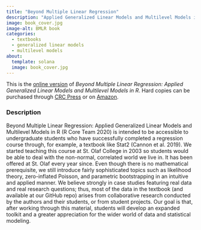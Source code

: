 ```yaml
---
title: "Beyond Multiple Linear Regression"
description: "Applied Generalized Linear Models and Multilevel Models in R"
image: book_cover.jpg
image-alt: BMLR book
categories:
  - textbooks
  - generalized linear models
  - multilevel models
about:
  template: solana
  image: book_cover.jpg
---
```


This is the [online version](https://bookdown.org/roback/bookdown-BeyondMLR/) of *Beyond Multiple Linear Regression: Applied Generalized Linear Models and Multilevel Models in R*. Hard copies can be purchased through [CRC Press](https://www.routledge.com/Beyond-Multiple-Linear-Regression-Applied-Generalized-Linear-Models-And/Roback-Legler/p/book/9781439885383) or on [Amazon](https://www.amazon.com/Generalized-Correlated-Methods-Chapman-Statistical/dp/1439885389).

### Description

Beyond Multiple Linear Regression: Applied Generalized Linear Models and Multilevel Models in R (R Core Team 2020) is intended to be accessible to undergraduate students who have successfully completed a regression course through, for example, a textbook like Stat2 (Cannon et al. 2019). We started teaching this course at St. Olaf College in 2003 so students would be able to deal with the non-normal, correlated world we live in. It has been offered at St. Olaf every year since. Even though there is no mathematical prerequisite, we still introduce fairly sophisticated topics such as likelihood theory, zero-inflated Poisson, and parametric bootstrapping in an intuitive and applied manner. We believe strongly in case studies featuring real data and real research questions; thus, most of the data in the textbook (and available at our GitHub repo) arises from collaborative research conducted by the authors and their students, or from student projects. Our goal is that, after working through this material, students will develop an expanded toolkit and a greater appreciation for the wider world of data and statistical modeling.
